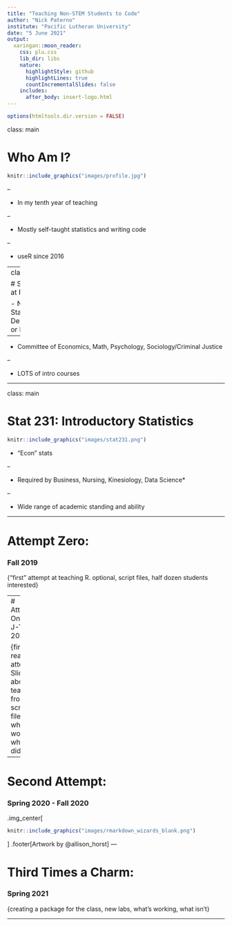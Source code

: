 ```yaml
---
title: "Teaching Non-STEM Students to Code"
author: "Nick Paterno"
institute: "Pacific Lutheran University"
date: "5 June 2021"
output:
  xaringan::moon_reader:
    css: plu.css
    lib_dir: libs
    nature:
      highlightStyle: github
      highlightLines: true
      countIncrementalSlides: false
    includes:
      after_body: insert-logo.html
---
```


```r
options(htmltools.dir.version = FALSE)
```

class: main

# Who Am I?


```r
knitr::include_graphics("images/profile.jpg")
```

--

- In my tenth year of teaching

--

- Mostly self-taught statistics and writing code

--

- useR since 2016

---
class: main

# Statistics at PLU

- No Statistics Department or Major

--

- Committee of Economics, Math, Psychology, Sociology/Criminal Justice

--

- LOTS of intro courses

---

class: main

# Stat 231: Introductory Statistics


```r
knitr::include_graphics("images/stat231.png")
```

- "Econ" stats

--

- Required by Business, Nursing, Kinesiology, Data Science*

--

- Wide range of academic standing and ability

---

# Attempt Zero: 
### Fall 2019

{"first" attempt at teaching R. optional, script files, half dozen students interested}

---
# Attempt One 
### J-Term 2020

{first real attempt, Slide(s?) about teaching from script files, what worked what didn't}

---

# Second Attempt: 
### Spring 2020 - Fall 2020

.img_center[
```r
knitr::include_graphics("images/rmarkdown_wizards_blank.png")
```
]
.footer[Artwork by @allison_horst]
---

# Third Times a Charm: 
### Spring 2021

{creating a package for the class, new labs, what's working, what isn't}

---